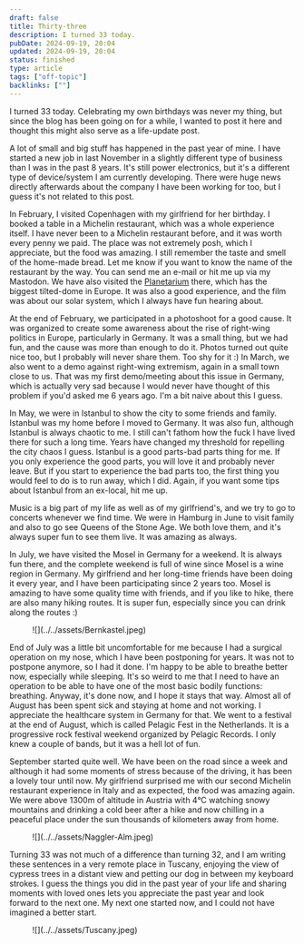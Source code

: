 ```yaml
---
draft: false
title: Thirty-three
description: I turned 33 today.
pubDate: 2024-09-19, 20:04
updated: 2024-09-19, 20:04
status: finished
type: article
tags: ["off-topic"]
backlinks: [""]
---
```



I turned 33 today. Celebrating my own birthdays was never my thing, but since the blog has been going on for a while, I wanted to post it here and thought this might also serve as a life-update post.

A lot of small and big stuff has happened in the past year of mine. I have started a new job in last November in a slightly different type of business than I was in the past 8 years. It's still power electronics, but it's a different type of device/system I am currently developing. There were huge news directly afterwards about the company I have been working for too, but I guess it's not related to this post.

In February, I visited Copenhagen with my girlfriend for her birthday. I booked a table in a Michelin restaurant, which was a whole experience itself. I have never been to a Michelin restaurant before, and it was worth every penny we paid. The place was not extremely posh, which I appreciate, but the food was amazing. I still remember the taste and smell of the home-made bread. Let me know if you want to know the name of the restaurant by the way. You can send me an e-mail or hit me up via my Mastodon. We have also visited the [Planetarium](https://www.planetarium.dk/) there, which has the biggest tilted-dome in Europe. It was also a good experience, and the film was about our solar system, which I always have fun hearing about.

At the end of February, we participated in a photoshoot for a good cause. It was organized to create some awareness about the rise of right-wing politics in Europe, particularly in Germany. It was a small thing, but we had fun, and the cause was more than enough to do it. Photos turned out quite nice too, but I probably will never share them. Too shy for it :) In March, we also went to a demo against right-wing extremism, again in a small town close to us. That was my first demo/meeting about this issue in Germany, which is actually very sad because I would never have thought of this problem if you'd asked me 6 years ago. I'm a bit naive about this I guess.

In May, we were in Istanbul to show the city to some friends and family. Istanbul was my home before I moved to Germany. It was also fun, although Istanbul is always chaotic to me. I still can't fathom how the fuck I have lived there for such a long time. Years have changed my threshold for repelling the city chaos I guess. Istanbul is a good parts-bad parts thing for me. If you only experience the good parts, you will love it and probably never leave. But if you start to experience the bad parts too, the first thing you would feel to do is to run away, which I did. Again, if you want some tips about Istanbul from an ex-local, hit me up.

Music is a big part of my life as well as of my girlfriend's, and we try to go to concerts whenever we find time. We were in Hamburg in June to visit family and also to go see Queens of the Stone Age. We both love them, and it's always super fun to see them live. It was amazing as always.

In July, we have visited the Mosel in Germany for a weekend. It is always fun there, and the complete weekend is full of wine since Mosel is a wine region in Germany. My girlfriend and her long-time friends have been doing it every year, and I have been participating since 2 years too. Mosel is amazing to have some quality time with friends, and if you like to hike, there are also many hiking routes. It is super fun, especially since you can drink along the routes :)

<Figure caption="Bernkastel-Kues">![](../../assets/Bernkastel.jpeg)</Figure>

End of July was a little bit uncomfortable for me because I had a surgical operation on my nose, which I have been postponing for years. It was not to postpone anymore, so I had it done. I'm happy to be able to breathe better now, especially while sleeping. It's so weird to me that I need to have an operation to be able to have one of the most basic bodily functions: breathing. Anyway, it's done now, and I hope it stays that way. Almost all of August has been spent sick and staying at home and not working. I appreciate the healthcare system in Germany for that. We went to a festival at the end of August, which is called Pelagic Fest in the Netherlands. It is a progressive rock festival weekend organized by Pelagic Records. I only knew a couple of bands, but it was a hell lot of fun.

September started quite well. We have been on the road since a week and although it had some moments of stress because of the driving, it has been a lovely tour until now. My girlfriend surprised me with our second Michelin restaurant experience in Italy and as expected, the food was amazing again. We were above 1300m of altitude in Austria with 4°C watching snowy mountains and drinking a cold beer after a hike and now chilling in a peaceful place under the sun thousands of kilometers away from home.

<Figure caption="Naggler-Alm">![](../../assets/Naggler-Alm.jpeg)</Figure>

Turning 33 was not much of a difference than turning 32, and I am writing these sentences in a very remote place in Tuscany, enjoying the view of cypress trees in a distant view and petting our dog in
between my keyboard strokes. I guess the things you did in the past year of your life and sharing moments with loved ones lets you appreciate the past year and look forward to the next one. My next
one started now, and I could not have imagined a better start.

<Figure caption="Tuscany">![](../../assets/Tuscany.jpeg)</Figure>
